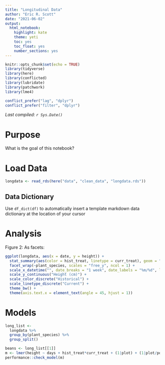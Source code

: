 ```yaml
---
title: "Longitudinal Data"
author: "Eric R. Scott"
date: "2021-06-02"
output: 
  html_notebook: 
    highlight: kate
    theme: yeti
    toc: yes
    toc_float: yes
    number_sections: yes
---
```


```r
knitr::opts_chunk$set(echo = TRUE)
library(tidyverse)
library(here)
library(conflicted)
library(lubridate)
library(patchwork)
library(lme4)

conflict_prefer("lag", "dplyr")
conflict_prefer("filter", "dplyr")
```

*Last compiled: `r Sys.Date()`*

# Purpose

What is the goal of this notebook?

# Load Data

```r
longdata <- read_rds(here("data", "clean_data", "longdata.rds"))
```

## Data Dictionary

Use `df_dict(df)` to automatically insert a template markdown data dictionary at the location of your cursor


# Analysis

Figure 2:
As facets:

```r
ggplot(longdata, aes(x = date, y = height)) +
  stat_summary(aes(color = hist_treat, linetype = curr_treat), geom = "line") +
  facet_wrap(~plant_species, scales = "free_y", ncol = 1) +
  scale_x_datetime("", date_breaks = "1 week", date_labels = "%m/%d", limits = date_range) +
  scale_y_continuous("Height (cm)") +
  scale_color_discrete("Historical") +
  scale_linetype_discrete("Current") +
  theme_bw() +
  theme(axis.text.x = element_text(angle = 45, hjust = 1))

```
# Models
```r
long_list <-
  longdata %>%
  group_by(plant_species) %>%
  group_split()

beans <- long_list[[1]]
m <- lmer(height ~ days + hist_treat*curr_treat + (1|plot) + (1|plot/pot), data = beans)
performance::check_model(m)
```


